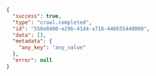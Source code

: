 ```json
{
  "success": true,
  "type": "crawl.completed",
  "id": "550e8400-e29b-41d4-a716-446655440000", 
  "data": [],
  "metadata": {
    "any_key": "any_value"
  },
  "error": null
} 